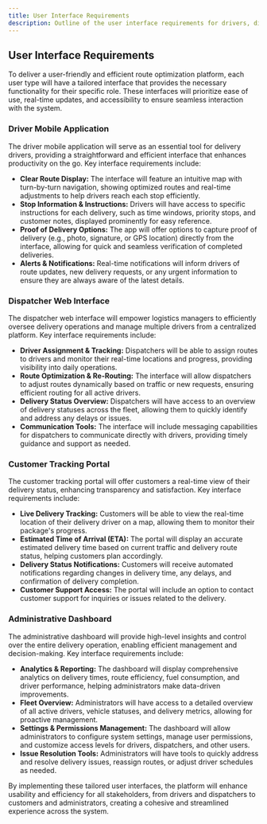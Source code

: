 ```yaml
---
title: User Interface Requirements
description: Outline of the user interface requirements for drivers, dispatchers, customers, and administrators
---
```


## User Interface Requirements

To deliver a user-friendly and efficient route optimization platform, each user type will have a tailored interface that provides the necessary functionality for their specific role. These interfaces will prioritize ease of use, real-time updates, and accessibility to ensure seamless interaction with the system.

### Driver Mobile Application

The driver mobile application will serve as an essential tool for delivery drivers, providing a straightforward and efficient interface that enhances productivity on the go. Key interface requirements include:

- **Clear Route Display:** The interface will feature an intuitive map with turn-by-turn navigation, showing optimized routes and real-time adjustments to help drivers reach each stop efficiently.
- **Stop Information & Instructions:** Drivers will have access to specific instructions for each delivery, such as time windows, priority stops, and customer notes, displayed prominently for easy reference.
- **Proof of Delivery Options:** The app will offer options to capture proof of delivery (e.g., photo, signature, or GPS location) directly from the interface, allowing for quick and seamless verification of completed deliveries.
- **Alerts & Notifications:** Real-time notifications will inform drivers of route updates, new delivery requests, or any urgent information to ensure they are always aware of the latest details.

### Dispatcher Web Interface

The dispatcher web interface will empower logistics managers to efficiently oversee delivery operations and manage multiple drivers from a centralized platform. Key interface requirements include:

- **Driver Assignment & Tracking:** Dispatchers will be able to assign routes to drivers and monitor their real-time locations and progress, providing visibility into daily operations.
- **Route Optimization & Re-Routing:** The interface will allow dispatchers to adjust routes dynamically based on traffic or new requests, ensuring efficient routing for all active drivers.
- **Delivery Status Overview:** Dispatchers will have access to an overview of delivery statuses across the fleet, allowing them to quickly identify and address any delays or issues.
- **Communication Tools:** The interface will include messaging capabilities for dispatchers to communicate directly with drivers, providing timely guidance and support as needed.

### Customer Tracking Portal

The customer tracking portal will offer customers a real-time view of their delivery status, enhancing transparency and satisfaction. Key interface requirements include:

- **Live Delivery Tracking:** Customers will be able to view the real-time location of their delivery driver on a map, allowing them to monitor their package's progress.
- **Estimated Time of Arrival (ETA):** The portal will display an accurate estimated delivery time based on current traffic and delivery route status, helping customers plan accordingly.
- **Delivery Status Notifications:** Customers will receive automated notifications regarding changes in delivery time, any delays, and confirmation of delivery completion.
- **Customer Support Access:** The portal will include an option to contact customer support for inquiries or issues related to the delivery.

### Administrative Dashboard

The administrative dashboard will provide high-level insights and control over the entire delivery operation, enabling efficient management and decision-making. Key interface requirements include:

- **Analytics & Reporting:** The dashboard will display comprehensive analytics on delivery times, route efficiency, fuel consumption, and driver performance, helping administrators make data-driven improvements.
- **Fleet Overview:** Administrators will have access to a detailed overview of all active drivers, vehicle statuses, and delivery metrics, allowing for proactive management.
- **Settings & Permissions Management:** The dashboard will allow administrators to configure system settings, manage user permissions, and customize access levels for drivers, dispatchers, and other users.
- **Issue Resolution Tools:** Administrators will have tools to quickly address and resolve delivery issues, reassign routes, or adjust driver schedules as needed.

By implementing these tailored user interfaces, the platform will enhance usability and efficiency for all stakeholders, from drivers and dispatchers to customers and administrators, creating a cohesive and streamlined experience across the system.
